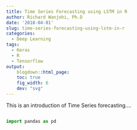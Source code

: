 ```yaml
---
title: Time Series Forecasting using LSTM in R
author: Richard Wanjohi, Ph.D
date: '2018-04-01'
slug: time-series-forecasting-using-lstm-in-r
categories:
  - Deep Learning
tags:
  - Keras
  - R
  - Tensorflow
output:
    blogdown::html_page:
    toc: true
    fig_width: 6
    dev: "svg"
---
```


This is an introduction of Time Series forecasting....

```r

```

```python
import pandas as pd

```